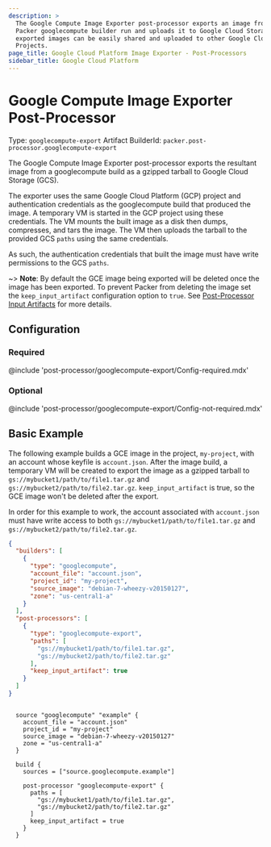 ```yaml
---
description: >
  The Google Compute Image Exporter post-processor exports an image from a
  Packer googlecompute builder run and uploads it to Google Cloud Storage. The
  exported images can be easily shared and uploaded to other Google Cloud
  Projects.
page_title: Google Cloud Platform Image Exporter - Post-Processors
sidebar_title: Google Cloud Platform
---
```


# Google Compute Image Exporter Post-Processor

Type: `googlecompute-export`
Artifact BuilderId: `packer.post-processor.googlecompute-export`

The Google Compute Image Exporter post-processor exports the resultant image
from a googlecompute build as a gzipped tarball to Google Cloud Storage (GCS).

The exporter uses the same Google Cloud Platform (GCP) project and
authentication credentials as the googlecompute build that produced the image.
A temporary VM is started in the GCP project using these credentials. The VM
mounts the built image as a disk then dumps, compresses, and tars the image.
The VM then uploads the tarball to the provided GCS `paths` using the same
credentials.

As such, the authentication credentials that built the image must have write
permissions to the GCS `paths`.

~> **Note**: By default the GCE image being exported will be deleted once the image has been exported.
To prevent Packer from deleting the image set the `keep_input_artifact` configuration option to `true`. See [Post-Processor Input Artifacts](/docs/templates/legacy_json_templates/post-processors#input-artifacts) for more details.

## Configuration

### Required

@include 'post-processor/googlecompute-export/Config-required.mdx'

### Optional

@include 'post-processor/googlecompute-export/Config-not-required.mdx'

## Basic Example

The following example builds a GCE image in the project, `my-project`, with an
account whose keyfile is `account.json`. After the image build, a temporary VM
will be created to export the image as a gzipped tarball to
`gs://mybucket1/path/to/file1.tar.gz` and
`gs://mybucket2/path/to/file2.tar.gz`. `keep_input_artifact` is true, so the
GCE image won't be deleted after the export.

In order for this example to work, the account associated with `account.json`
must have write access to both `gs://mybucket1/path/to/file1.tar.gz` and
`gs://mybucket2/path/to/file2.tar.gz`.

<Tabs>
<Tab heading="JSON">

```json
{
  "builders": [
    {
      "type": "googlecompute",
      "account_file": "account.json",
      "project_id": "my-project",
      "source_image": "debian-7-wheezy-v20150127",
      "zone": "us-central1-a"
    }
  ],
  "post-processors": [
    {
      "type": "googlecompute-export",
      "paths": [
        "gs://mybucket1/path/to/file1.tar.gz",
        "gs://mybucket2/path/to/file2.tar.gz"
      ],
      "keep_input_artifact": true
    }
  ]
}
```

</Tab>

<Tab heading="HCL2">

```hcl

  source "googlecompute" "example" {
    account_file = "account.json"
    project_id = "my-project"
    source_image = "debian-7-wheezy-v20150127"
    zone = "us-central1-a"
  }

  build {
    sources = ["source.googlecompute.example"]

    post-processor "googlecompute-export" {
      paths = [
        "gs://mybucket1/path/to/file1.tar.gz",
        "gs://mybucket2/path/to/file2.tar.gz"
      ]
      keep_input_artifact = true
    }
  }
```

</Tab>
</Tabs>
